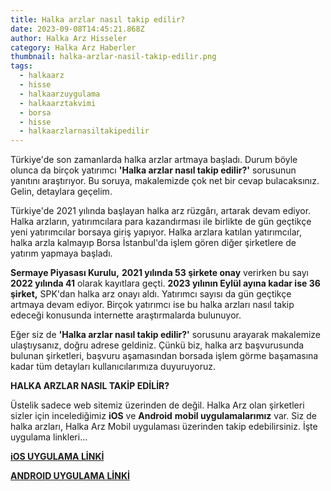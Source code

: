 ```yaml
---
title: Halka arzlar nasıl takip edilir?
date: 2023-09-08T14:45:21.868Z
author: Halka Arz Hisseler
category: Halka Arz Haberler
thumbnail: halka-arzlar-nasil-taki̇p-edi̇li̇r.png
tags:
  - halkaarz
  - hisse
  - halkaarzuygulama
  - halkaarztakvimi
  - borsa
  - hisse
  - halkaarzlarnasiltakipedilir
---
```

Türkiye'de son zamanlarda halka arzlar artmaya başladı. Durum böyle olunca da birçok yatırımcı **'Halka arzlar nasıl takip edilir?'** sorusunun yanıtını araştırıyor. Bu soruya, makalemizde çok net bir cevap bulacaksınız. Gelin, detaylara geçelim.

Türkiye'de 2021 yılında başlayan halka arz rüzgârı, artarak devam ediyor. Halka arzların, yatırımcılara para kazandırması ile birlikte de gün geçtikçe yeni yatırımcılar borsaya giriş yapıyor. Halka arzlara katılan yatırımcılar, halka arzla kalmayıp Borsa İstanbul'da işlem gören diğer şirketlere de yatırım yapmaya başladı.

**Sermaye Piyasası Kurulu,** **2021 yılında 53 şirkete onay** verirken bu sayı **2022 yılında 41** olarak kayıtlara geçti. **2023 yılının Eylül ayına kadar ise 36 şirket,** SPK'dan halka arz onayı aldı. Yatırımcı sayısı da gün geçtikçe artmaya devam ediyor. Birçok yatırımcı ise bu halka arzları nasıl takip edeceği konusunda internette araştırmalarda bulunuyor.

Eğer siz de **'Halka arzlar nasıl takip edilir?'** sorusunu arayarak makalemize ulaştıysanız, doğru adrese geldiniz. Çünkü biz, halka arz başvurusunda bulunan şirketleri, başvuru aşamasından borsada işlem görme başamasına kadar tüm detayları kullanıcılarımıza duyuruyoruz. 

**H﻿ALKA ARZLAR NASIL TAKİP EDİLİR?**

Üstelik sadece web sitemiz üzerinden de değil. Halka Arz olan şirketleri sizler için incelediğimiz **iOS** ve **Android** **mobil uygulamalarımız** var. Siz de halka arzları, Halka Arz Mobil uygulaması üzerinden takip edebilirsiniz. İşte uygulama linkleri...

**[iOS UYGULAMA LİNKİ](https://apps.apple.com/app/halka-arz-haber/id1618120293)**

**[ANDROID UYGULAMA LİNKİ](https://play.google.com/store/apps/details?id=com.halkaarzhaber.hisseler&hl=en&gl=TR)**
